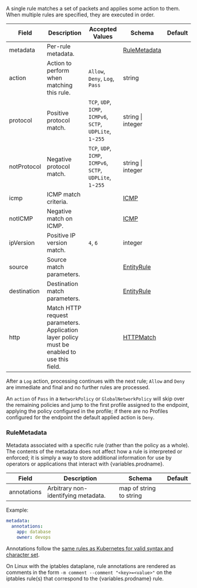 A single rule matches a set of packets and applies some action to them. When multiple rules are specified, they
are executed in order.

| Field       | Description                                                                                | Accepted Values                                              | Schema                        | Default |
| ----------- | ------------------------------------------------------------------------------------------ | ------------------------------------------------------------ | ----------------------------- | ------- |
| metadata    | Per-rule metadata.                                                                         |                                                              | [RuleMetadata](#rulemetadata) |         |
| action      | Action to perform when matching this rule.                                                 | `Allow`, `Deny`, `Log`, `Pass`                               | string                        |         |
| protocol    | Positive protocol match.                                                                   | `TCP`, `UDP`, `ICMP`, `ICMPv6`, `SCTP`, `UDPLite`, `1`-`255` | string \| integer             |         |
| notProtocol | Negative protocol match.                                                                   | `TCP`, `UDP`, `ICMP`, `ICMPv6`, `SCTP`, `UDPLite`, `1`-`255` | string \| integer             |         |
| icmp        | ICMP match criteria.                                                                       |                                                              | [ICMP](#icmp)                 |         |
| notICMP     | Negative match on ICMP.                                                                    |                                                              | [ICMP](#icmp)                 |         |
| ipVersion   | Positive IP version match.                                                                 | `4`, `6`                                                     | integer                       |         |
| source      | Source match parameters.                                                                   |                                                              | [EntityRule](#entityrule)     |         |
| destination | Destination match parameters.                                                              |                                                              | [EntityRule](#entityrule)     |         |
| http        | Match HTTP request parameters. Application layer policy must be enabled to use this field. |                                                              | [HTTPMatch](#httpmatch)       |         |

After a `Log` action, processing continues with the next rule; `Allow` and `Deny` are immediate
and final and no further rules are processed.

An `action` of `Pass` in a `NetworkPolicy` or `GlobalNetworkPolicy` will skip over the remaining policies and jump to the
first profile assigned to the endpoint, applying the policy configured in the
profile; if there are no Profiles configured for the endpoint the default applied action is `Deny`.

### RuleMetadata

Metadata associated with a specific rule (rather than the policy as a whole). The contents of the metadata does not affect how a rule is interpreted or enforced; it is
simply a way to store additional information for use by operators or applications that interact with {variables.prodname}.

| Field       | Description                         | Schema                  | Default |
| ----------- | ----------------------------------- | ----------------------- | ------- |
| annotations | Arbitrary non-identifying metadata. | map of string to string |         |

Example:

```yaml
metadata:
  annotations:
    app: database
    owner: devops
```

Annotations follow the
[same rules as Kubernetes for valid syntax and character set](https://kubernetes.io/docs/concepts/overview/working-with-objects/annotations/#syntax-and-character-set).

On Linux with the iptables dataplane, rule annotations are rendered as comments in the form `-m comment --comment "<key>=<value>"` on the iptables rule(s) that correspond
to the {variables.prodname} rule.
